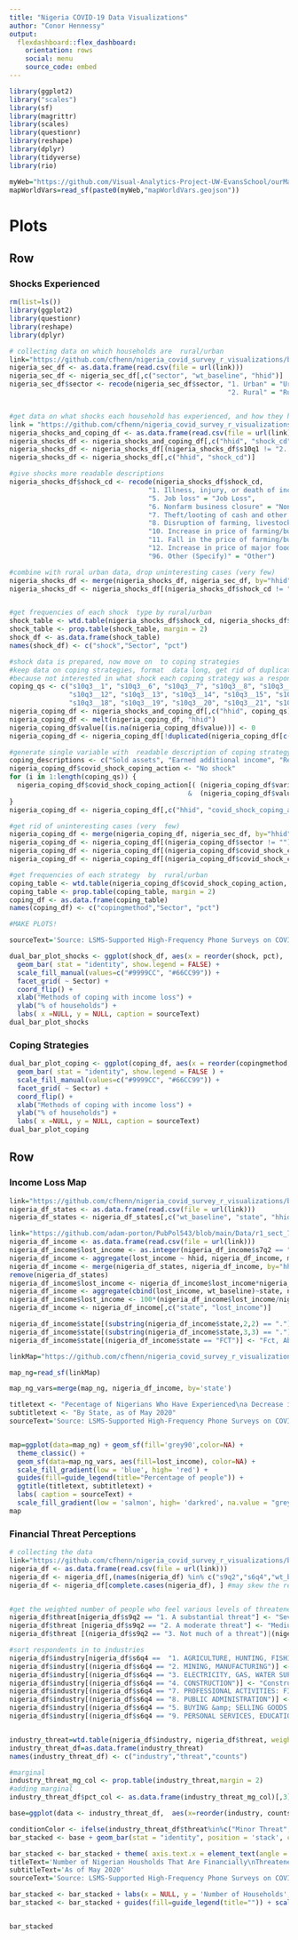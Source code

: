 ```yaml
---
title: "Nigeria COVID-19 Data Visualizations"
author: "Conor Hennessy"
output: 
  flexdashboard::flex_dashboard:
    orientation: rows
    social: menu
    source_code: embed
---
```


```r
library(ggplot2)
library("scales")
library(sf)
library(magrittr)
library(scales)
library(questionr)
library(reshape)
library(dplyr)
library(tidyverse)
library(rio)

myWeb="https://github.com/Visual-Analytics-Project-UW-EvansSchool/ourMap/raw/main/"
mapWorldVars=read_sf(paste0(myWeb,"mapWorldVars.geojson"))
```
Plots
=======================================================================

Row
-----------------------------------------------------------------------

### Shocks Experienced

```r
rm(list=ls())
library(ggplot2)
library(questionr)
library(reshape)
library(dplyr)

# collecting data on which households are  rural/urban
link="https://github.com/cfhenn/nigeria_covid_survey_r_visualizations/blob/main/Data/r1_sect_a_3_4_5_6_8_9_12.csv?raw=true"
nigeria_sec_df <- as.data.frame(read.csv(file = url(link)))
nigeria_sec_df <- nigeria_sec_df[,c("sector", "wt_baseline", "hhid")]
nigeria_sec_df$sector <- recode(nigeria_sec_df$sector, "1. Urban" = "Urban", 
                                                       "2. Rural" = "Rural")


#get data on what shocks each household has experienced, and how they have been coping
link = "https://github.com/cfhenn/nigeria_covid_survey_r_visualizations/blob/main/Data/r1_sect_10.csv?raw=true"
nigeria_shocks_and_coping_df <- as.data.frame(read.csv(file = url(link)))
nigeria_shocks_df <- nigeria_shocks_and_coping_df[,c("hhid", "shock_cd", "s10q1")]
nigeria_shocks_df <- nigeria_shocks_df[(nigeria_shocks_df$s10q1 != "2. NO"), ]
nigeria_shocks_df <- nigeria_shocks_df[,c("hhid", "shock_cd")]

#give shocks more readable descriptions
nigeria_shocks_df$shock_cd <- recode(nigeria_shocks_df$shock_cd, 
                                   "1. Illness, injury, or death of income earning member of household" = "Illness or death of income earner", 
                                   "5. Job loss" = "Job Loss",
                                   "6. Nonfarm business closure" = "Nonfarm business closure",
                                   "7. Theft/looting of cash and other property" = "Theft",
                                   "8. Disruption of farming, livestock, fishing activities" = "Disruption of farm activities",
                                   "10. Increase in price of farming/business inputs" =  "Increased cost of doing business or farming",
                                   "11. Fall in the price of farming/business output" = "Decreased price of products sold",
                                   "12. Increase in price of major food items consumed" = "Increased price of food",
                                   "96. Other (Specify)" = "Other")

#combine with rural urban data, drop uninteresting cases (very few)
nigeria_shocks_df <- merge(nigeria_shocks_df, nigeria_sec_df, by="hhid")
nigeria_shocks_df <- nigeria_shocks_df[(nigeria_shocks_df$shock_cd != "Other"), ]


#get frequencies of each shock  type by rural/urban
shock_table <- wtd.table(nigeria_shocks_df$shock_cd, nigeria_shocks_df$sector, weights = nigeria_shocks_df$wt_baseline)
shock_table <- prop.table(shock_table, margin = 2)
shock_df <- as.data.frame(shock_table)
names(shock_df) <- c("shock","Sector", "pct")

#shock data is prepared, now move on  to coping strategies
#keep data on coping strategies, format  data long, get rid of duplicates/NAs
#because not interested in what shock each coping strategy was a response to, just if a household used it
coping_qs <- c("s10q3__1", "s10q3__6", "s10q3__7", "s10q3__8", "s10q3__9", "s10q3__11", 
               "s10q3__12", "s10q3__13", "s10q3__14", "s10q3__15", "s10q3__16", "s10q3__17",
               "s10q3__18", "s10q3__19", "s10q3__20", "s10q3__21", "s10q3__96")
nigeria_coping_df <- nigeria_shocks_and_coping_df[,c("hhid", coping_qs)]
nigeria_coping_df <- melt(nigeria_coping_df, "hhid")
nigeria_coping_df$value[(is.na(nigeria_coping_df$value))] <- 0
nigeria_coping_df <- nigeria_coping_df[!duplicated(nigeria_coping_df[c("hhid","variable")]), ]

#generate single variable with  readable description of coping strategy
coping_descriptions <- c("Sold assets", "Earned additional income", "Received aid from friends or family", "Received loan from friends or family", "Took out loan from bank", "Made purchases on credit", "Delayed payment obligations", "Sold harvest early", "Reduced food consumption", "Reduced non-food consumption", "Relied on savings", "Recieved aid from NGO", "Took advance from employer", "Received aid from government", "Relied on insurancne coverage", "Did nothing", "Other")
nigeria_coping_df$covid_shock_coping_action <- "No shock"
for (i in 1:length(coping_qs)) {
  nigeria_coping_df$covid_shock_coping_action[( (nigeria_coping_df$variable==coping_qs[[i]]) 
                                             &  (nigeria_coping_df$value==1)) ] <- coping_descriptions[[i]]
}
nigeria_coping_df <- nigeria_coping_df[,c("hhid", "covid_shock_coping_action")]

#get rid of uninteresting cases (very  few)
nigeria_coping_df <- merge(nigeria_coping_df, nigeria_sec_df, by="hhid")
nigeria_coping_df <- nigeria_coping_df[(nigeria_coping_df$sector != ""),]
nigeria_coping_df <- nigeria_coping_df[(nigeria_coping_df$covid_shock_coping_action != "No shock"), ]
nigeria_coping_df <- nigeria_coping_df[(nigeria_coping_df$covid_shock_coping_action != "Other"), ]

#get frequencies of each strategy  by  rural/urban
coping_table <- wtd.table(nigeria_coping_df$covid_shock_coping_action, nigeria_coping_df$sector, weights = nigeria_coping_df$wt_baseline)
coping_table <- prop.table(coping_table, margin = 2)
coping_df <- as.data.frame(coping_table)
names(coping_df) <- c("copingmethod","Sector", "pct")

#MAKE PLOTS!

sourceText='Source: LSMS-Supported High-Frequency Phone Surveys on COVID-19'

dual_bar_plot_shocks <- ggplot(shock_df, aes(x = reorder(shock, pct),  y = pct, fill = Sector ) ) + 
  geom_bar( stat = "identity", show.legend = FALSE) +
  scale_fill_manual(values=c("#9999CC", "#66CC99")) +
  facet_grid( ~ Sector) +
  coord_flip() +
  xlab("Methods of coping with income loss") +
  ylab("% of households") +
  labs( x =NULL, y = NULL, caption = sourceText)
dual_bar_plot_shocks


```



###  Coping Strategies

```r
dual_bar_plot_coping <- ggplot(coping_df, aes(x = reorder(copingmethod, pct) ,  y = pct, fill = Sector ) ) + 
  geom_bar( stat = "identity", show.legend = FALSE ) +
  scale_fill_manual(values=c("#9999CC", "#66CC99")) +
  facet_grid( ~ Sector) + 
  coord_flip() +
  xlab("Methods of coping with income loss") +
  ylab("% of households") +
  labs( x =NULL, y = NULL, caption = sourceText)
dual_bar_plot_coping 

```


Row
-----------------------------------------------------------------------

### Income Loss Map

```r
link="https://github.com/cfhenn/nigeria_covid_survey_r_visualizations/blob/main/Data/r1_sect_a_3_4_5_6_8_9_12.csv?raw=true"
nigeria_df_states <- as.data.frame(read.csv(file = url(link)))
nigeria_df_states <- nigeria_df_states[,c("wt_baseline", "state", "hhid")]

link="https://github.com/adam-porton/PubPol543/blob/main/Data/r1_sect_7.csv?raw=true"
nigeria_df_income <- as.data.frame(read.csv(file = url(link)))
nigeria_df_income$lost_income <- as.integer(nigeria_df_income$s7q2 == "3. Reduced")
nigeria_df_income <- aggregate(lost_income ~ hhid, nigeria_df_income, max)
nigeria_df_income <- merge(nigeria_df_states, nigeria_df_income, by="hhid")
remove(nigeria_df_states)
nigeria_df_income$lost_income <- nigeria_df_income$lost_income*nigeria_df_income$wt_baseline
nigeria_df_income <- aggregate(cbind(lost_income, wt_baseline)~state, nigeria_df_income, sum)
nigeria_df_income$lost_income <- 100*(nigeria_df_income$lost_income/nigeria_df_income$wt_baseline)
nigeria_df_income <- nigeria_df_income[,c("state", "lost_income")]

nigeria_df_income$state[(substring(nigeria_df_income$state,2,2) == ".")] <- substr(nigeria_df_income$state[(substring(nigeria_df_income$state,2,2) == ".")] , 4, length(nigeria_df_income$state))
nigeria_df_income$state[(substring(nigeria_df_income$state,3,3) == ".")] <- substr(nigeria_df_income$state[(substring(nigeria_df_income$state,3,3) == ".")] , 5, length(nigeria_df_income$state))
nigeria_df_income$state[(nigeria_df_income$state == "FCT")] <- "Fct, Abuja"

linkMap="https://github.com/cfhenn/nigeria_covid_survey_r_visualizations/raw/main/Data/nigeria_geojson.geojson" 

map_ng=read_sf(linkMap)

map_ng_vars=merge(map_ng, nigeria_df_income, by='state') 

titletext <- "Pecentage of Nigerians Who Have Experienced\na Decrease in Income Since March 2020"
subtitletext <- "By State, as of May 2020"
sourceText='Source: LSMS-Supported High-Frequency Phone Surveys on COVID-19'


map=ggplot(data=map_ng) + geom_sf(fill='grey90',color=NA) + 
  theme_classic() +
  geom_sf(data=map_ng_vars, aes(fill=lost_income), color=NA) + 
  scale_fill_gradient(low = 'blue', high= 'red') +
  guides(fill=guide_legend(title="Percentage of people")) +
  ggtitle(titletext, subtitletext) +
  labs( caption = sourceText) +
  scale_fill_gradient(low = 'salmon', high= 'darkred', na.value = "grey90")
map

```


### Financial Threat Perceptions
```r
# collecting the data
link="https://github.com/cfhenn/nigeria_covid_survey_r_visualizations/blob/main/Data/r1_sect_a_3_4_5_6_8_9_12.csv?raw=true"
nigeria_df <- as.data.frame(read.csv(file = url(link)))
nigeria_df <- nigeria_df[,(names(nigeria_df) %in% c("s9q2","s6q4","wt_baseline"))]
nigeria_df <- nigeria_df[complete.cases(nigeria_df), ] #may skew the results if incomplete cases are a nonrandom sample


#get the weighted number of people who feel various levels of threatened by COVID19 as columns
nigeria_df$threat[nigeria_df$s9q2 == "1. A substantial threat"] <- "Severe threat"
nigeria_df$threat [nigeria_df$s9q2 == "2. A moderate threat"] <- "Medium threat"
nigeria_df$threat [(nigeria_df$s9q2 == "3. Not much of a threat")|(nigeria_df$s9q2 == "4. Not a threat at all" )] <- "Little or no threat"

#sort respondents in to industries
nigeria_df$industry[nigeria_df$s6q4 ==  "1. AGRICULTURE, HUNTING, FISHING"] <- "Agriculture"
nigeria_df$industry[(nigeria_df$s6q4 == "2. MINING, MANUFACTURING")] <- "Mining & Manufacturing"
nigeria_df$industry[(nigeria_df$s6q4 == "3. ELECTRICITY, GAS, WATER SUPPLY")] <- "Utilities"
nigeria_df$industry[(nigeria_df$s6q4 == "4. CONSTRUCTION")] <- "Construction"
nigeria_df$industry[(nigeria_df$s6q4 == "7. PROFESSIONAL ACTIVITIES: FINANCE, LEGAL, ANALYSIS, COMPUTER, REAL ESTATE")] <- "Finance, Law, & Tech"
nigeria_df$industry[(nigeria_df$s6q4 == "8. PUBLIC ADMINISTRATION")] <- "Public Administrationn"
nigeria_df$industry[(nigeria_df$s6q4 == "5. BUYING &amp; SELLING GOODS, REPAIR OF GOODS, HOTELS &amp; RESTAURANTS")] <- "Service & Hospitality"
nigeria_df$industry[(nigeria_df$s6q4 == "9. PERSONAL SERVICES, EDUCATION, HEALTH, CULTURE, SPORT, DOMESTIC WORK, OTHER")] <- "Other"


industry_threat=wtd.table(nigeria_df$industry, nigeria_df$threat, weights = nigeria_df$wt_baseline)
industry_threat_df=as.data.frame(industry_threat)
names(industry_threat_df) <- c("industry","threat","counts")

#marginal
industry_threat_mg_col <- prop.table(industry_threat,margin = 2)
#adding marginal
industry_threat_df$pct_col <- as.data.frame(industry_threat_mg_col)[,3]

base=ggplot(data <- industry_threat_df,  aes(x=reorder(industry, counts), y=counts, fill=threat))

conditionColor <- ifelse(industry_threat_df$threat%in%c("Minor Threat",'No Threat'),'grey80','grey50')
bar_stacked <- base + geom_bar(stat = "identity", position = 'stack', color = "black")

bar_stacked <- bar_stacked + theme( axis.text.x = element_text(angle = 30, hjust = 1, size=10 ))
titleText='Number of Nigerian Housholds That Are Financially\nThreatened By COVID-19, By Industry'
subtitleText='As of May 2020'
sourceText='Source: LSMS-Supported High-Frequency Phone Surveys on COVID-19'

bar_stacked <- bar_stacked + labs(x = NULL, y = 'Number of Households', title=titleText, subtitle=subtitleText, x =NULL, y = NULL, caption = sourceText)
bar_stacked <- bar_stacked + guides(fill=guide_legend(title="")) + scale_fill_brewer(palette = "Blues") + theme_bw()


bar_stacked
```
